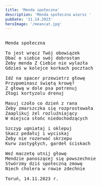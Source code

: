 ```yaml
---
title: 'Menda społeczna'
description: 'Menda społeczna wiersz '
pubDate: '11.14.2023'
heroImage: '/meancat.jpg'
---
```

<pre>

Menda społeczna

To jest wręcz Twój obowiązek
Dbać o siebie swój dobrostan
Żeby menda Z Ciebie nie wylazła
Gdzieś w kolejce korkach pocztach

Idź na spacer przewietrz głowę
Przypominasz świętą krowę?
Z głową w dole psa potrenuj
Złogi kortyzolu drenuj

Masuj czoło co dzień z rana
Żeby zmarszczka się rozprostowała
Zaaplikuj żel rozluźniający
W miejsca słońc niedochodzących

Szczyp ugniataj i oklepuj
Skacz pedałuj i wyciskaj
Żeby nie rozerwać skrzepu
Kurw zastygłych, gardeł ściskach

Weź maczetę utnij głowę
Mendzie panoszącej się powszechnie
Stwórzmy dziś społeczną zmowę
Niech cholera w rowie zdechnie

Toruń, 14.11.2023 r.

</pre>
